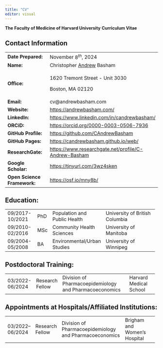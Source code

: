 ```yaml
---
title: "CV"
editor: visual
---
```


**The** **Faculty of Medicine of Harvard University** **Curriculum Vitae**

## Contact Information

+-----------------------------+--------------------------------------------------------+
| **Date Prepared:**          | November $8^{th}$, 2024                                |
+-----------------------------+--------------------------------------------------------+
| **Name:**                   | Christopher [Andrew]{.underline} Basham                |
+-----------------------------+--------------------------------------------------------+
| **Office:**                 | 1620 Tremont Street - Unit 3030                        |
|                             |                                                        |
|                             | Boston, MA 02120                                       |
+-----------------------------+--------------------------------------------------------+
| **Email:**                  | cv\@andrewbasham.com                                   |
+-----------------------------+--------------------------------------------------------+
| **Website:**                | <https://andrewbasham.com/>                            |
+-----------------------------+--------------------------------------------------------+
| **LinkedIn:**               | <https://www.linkedin.com/in/candrewbasham/>           |
+-----------------------------+--------------------------------------------------------+
| **ORCiD:**                  | <https://orcid.org/0000-0003-0506-7936>                |
+-----------------------------+--------------------------------------------------------+
| **GitHub Profile:**         | <https://github.com/CAndrewBasham>                     |
+-----------------------------+--------------------------------------------------------+
| **GitHub Pages:**           | <https://candrewbasham.github.io/web/>                 |
+-----------------------------+--------------------------------------------------------+
| **ResearchGate:**           | <https://www.researchgate.net/profile/C-Andrew-Basham> |
+-----------------------------+--------------------------------------------------------+
| **Google Scholar:**         | <https://tinyurl.com/3wz4sken>                         |
+-----------------------------+--------------------------------------------------------+
| **Open Science Framework:** | <https://osf.io/mny8b/>                                |
+-----------------------------+--------------------------------------------------------+

## Education:

+:----------------+:----+:-----------------------------+:-------------------------------+
| 09/2017-10/2021 | PhD | Population and Public Health | University of British Columbia |
+-----------------+-----+------------------------------+--------------------------------+
| 09/2010-02/2016 | MSc | Community Health Sciences    | University of Manitoba         |
+-----------------+-----+------------------------------+--------------------------------+
| 09/2004-05/2008 | BA  | Environmental/Urban Studies  | University of Winnipeg         |
+-----------------+-----+------------------------------+--------------------------------+

## Postdoctoral Training:

+-----------------+-----------------+:-------------------------------------------------------+:-----------------------+
| 03/2022-06/2024 | Research Fellow | Division of Pharmacoepidemiology and Pharmacoeconomics | Harvard Medical School |
+-----------------+-----------------+--------------------------------------------------------+------------------------+

## Appointments at Hospitals/Affiliated Institutions:

+------------------+-----------------+--------------------------------------------------------+:-----------------------------+
| 03/2022– 06/2024 | Research Fellow | Division of Pharmacoepidemiology and Pharmacoeconomics | Brigham and Women's Hospital |
+------------------+-----------------+--------------------------------------------------------+------------------------------+
